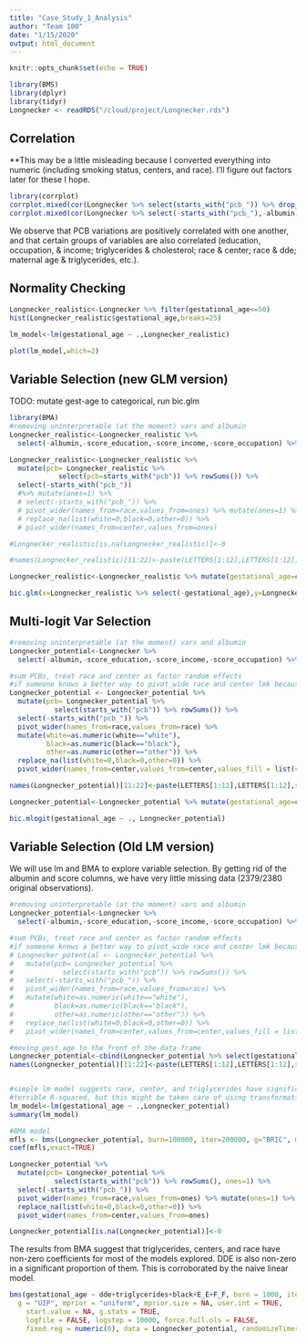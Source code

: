 ```yaml
---
title: "Case_Study_1_Analysis"
author: "Team 100"
date: "1/15/2020"
output: html_document
---
```


```r
knitr::opts_chunk$set(echo = TRUE)
```

```r
library(BMS)
library(dplyr)
library(tidyr)
Longnecker <- readRDS("/cloud/project/Longnecker.rds")
```


## Correlation

**This may be a little misleading because I converted everything into numeric (including smoking status, centers, and race). I'll figure out factors later for these I hope.

```r
library(corrplot)
corrplot.mixed(cor(Longnecker %>% select(starts_with("pcb_")) %>% drop_na() %>% sapply(.,as.numeric)), order="hclust", tl.col="black")
corrplot.mixed(cor(Longnecker %>% select(-starts_with("pcb_"),-albumin) %>% drop_na() %>% sapply(.,as.numeric)), order="hclust", tl.col="black")
```

We observe that PCB variations are positively correlated with one another, and that certain groups of variables are also correlated (education, occupation, & income; triglycerides & cholesterol; race & center; race & dde; maternal age & triglycerides, etc.).

## Normality Checking

```r
Longnecker_realistic<-Longnecker %>% filter(gestational_age<=50)
hist(Longnecker_realistic$gestational_age,breaks=25)

lm_model<-lm(gestational_age ~ .,Longnecker_realistic)

plot(lm_model,which=2)
```


## Variable Selection (new GLM version)

TODO: mutate gest-age to categorical, run bic.glm
```r
library(BMA)
#removing uninterpretable (at the moment) vars and albumin
Longnecker_realistic<-Longnecker_realistic %>% 
  select(-albumin,-score_education,-score_income,-score_occupation) %>% drop_na()

Longnecker_realistic<-Longnecker_realistic %>%
  mutate(pcb= Longnecker_realistic %>% 
            select(pcb=starts_with("pcb")) %>% rowSums()) %>% 
  select(-starts_with("pcb_"))
  #%>% mutate(ones=1) %>%
  # select(-starts_with("pcb_")) %>%
  # pivot_wider(names_from=race,values_from=ones) %>% mutate(ones=1) %>%
  # replace_na(list(white=0,black=0,other=0)) %>%
  # pivot_wider(names_from=center,values_from=ones)

#Longnecker_realistic[is.na(Longnecker_realistic)]<-0

#names(Longnecker_realistic)[11:22]<-paste(LETTERS[1:12],LETTERS[1:12],sep="_")

Longnecker_realistic<-Longnecker_realistic %>% mutate(gestational_age=case_when(gestational_age<=36~0, gestational_age>36~1))

bic.glm(x=Longnecker_realistic %>% select(-gestational_age),y=Longnecker_realistic$gestational_age,glm.family = "binomial")
```


## Multi-logit Var Selection

```r
#removing uninterpretable (at the moment) vars and albumin
Longnecker_potential<-Longnecker %>% 
  select(-albumin,-score_education,-score_income,-score_occupation) %>% drop_na()

#sum PCBs, treat race and center as factor random effects 
#if someone knows a better way to pivot_wide race and center lmk because this was a pain
Longnecker_potential <- Longnecker_potential %>%
  mutate(pcb= Longnecker_potential %>% 
           select(starts_with("pcb")) %>% rowSums()) %>%
  select(-starts_with("pcb_")) %>%
  pivot_wider(names_from=race,values_from=race) %>%
  mutate(white=as.numeric(white=="white"),
         black=as.numeric(black=="black"),
         other=as.numeric(other=="other")) %>%
  replace_na(list(white=0,black=0,other=0)) %>%
  pivot_wider(names_from=center,values_from=center,values_fill = list(center=0),values_fn = list(center=function(x) x/x)) 

names(Longnecker_potential)[11:22]<-paste(LETTERS[1:12],LETTERS[1:12],sep="_")

Longnecker_potential<-Longnecker_potential %>% mutate(gestational_age=case_when(gestational_age<=33~0, gestational_age>33 & gestational_age<=36~1,gestational_age>36~2))
```


```r
bic.mlogit(gestational_age ~ ., Longnecker_potential)
```


## Variable Selection (Old LM version)

We will use lm and BMA to explore variable selection. By getting rid of the albumin and score columns, we have very little missing data (2379/2380 original observations).

```r
#removing uninterpretable (at the moment) vars and albumin
Longnecker_potential<-Longnecker %>% 
  select(-albumin,-score_education,-score_income,-score_occupation) %>% drop_na()

#sum PCBs, treat race and center as factor random effects 
#if someone knows a better way to pivot_wide race and center lmk because this was a pain
# Longnecker_potential <- Longnecker_potential %>%
#   mutate(pcb= Longnecker_potential %>% 
#            select(starts_with("pcb")) %>% rowSums()) %>%
#   select(-starts_with("pcb_")) %>%
#   pivot_wider(names_from=race,values_from=race) %>%
#   mutate(white=as.numeric(white=="white"),
#          black=as.numeric(black=="black"),
#          other=as.numeric(other=="other")) %>%
#   replace_na(list(white=0,black=0,other=0)) %>%
#   pivot_wider(names_from=center,values_from=center,values_fill = list(center=0),values_fn = list(center=function(x) x/x)) 

#moving gest_age to the front of the data frame
Longnecker_potential<-cbind(Longnecker_potential %>% select(gestational_age),Longnecker_potential %>% select(-gestational_age))
names(Longnecker_potential)[11:22]<-paste(LETTERS[1:12],LETTERS[1:12],sep="_")


#simple lm model suggests race, center, and triglycerides have significant effects
#terrible R-squared, but this might be taken care of using transformations and splitting by our random effects
lm_model<-lm(gestational_age ~ .,Longnecker_potential)
summary(lm_model)

#BMA model 
mfls <- bms(Longnecker_potential, burn=100000, iter=200000, g="BRIC", mprior="uniform", nmodel=2000, mcmc="bd", user.int=FALSE)
coef(mfls,exact=TRUE)

Longnecker_potential %>%
  mutate(pcb= Longnecker_potential %>% 
           select(starts_with("pcb")) %>% rowSums(), ones=1) %>%
  select(-starts_with("pcb_")) %>%
  pivot_wider(names_from=race,values_from=ones) %>% mutate(ones=1) %>%
  replace_na(list(white=0,black=0,other=0)) %>%
  pivot_wider(names_from=center,values_from=ones)

Longnecker_potential[is.na(Longnecker_potential)]<-0
```

The results from BMA suggest that triglycerides, centers, and race have non-zero coefficients for most of the models explored. DDE is also non-zero in a significant proportion of them. This is corroborated by the naive linear model. 

```r
bms(gestational_age ~ dde+triglycerides+black+E_E+F_F, burn = 1000, iter = NA, nmodel = 1000, mcmc = "bd",
  g = "UIP", mprior = "uniform", mprior.size = NA, user.int = TRUE, 
    start.value = NA, g.stats = TRUE, 
    logfile = FALSE, logstep = 10000, force.full.ols = FALSE, 
    fixed.reg = numeric(0), data = Longnecker_potential, randomizeTimer = TRUE)
```

